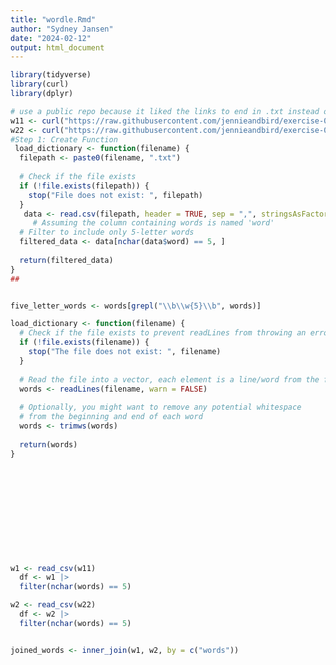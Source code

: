 ```yaml
---
title: "wordle.Rmd"
author: "Sydney Jansen"
date: "2024-02-12"
output: html_document
---
```


```r
library(tidyverse)
library(curl)
library(dplyr)

# use a public repo because it liked the links to end in .txt instead of the token
w11 <- curl("https://raw.githubusercontent.com/jennieandbird/exercise-04/main/collins-scrabble-words-2019.txt") 
w22 <- curl("https://raw.githubusercontent.com/jennieandbird/exercise-04/main/google-10000-english-usa-no-swears.txt")
#Step 1: Create Function
 load_dictionary <- function(filename) {
  filepath <- paste0(filename, ".txt")
  
  # Check if the file exists
  if (!file.exists(filepath)) {
    stop("File does not exist: ", filepath)
  }
   data <- read.csv(filepath, header = TRUE, sep = ",", stringsAsFactors = FALSE)
     # Assuming the column containing words is named 'word'
  # Filter to include only 5-letter words
  filtered_data <- data[nchar(data$word) == 5, ]
  
  return(filtered_data)
}
##


five_letter_words <- words[grepl("\\b\\w{5}\\b", words)]

load_dictionary <- function(filename) {
  # Check if the file exists to prevent readLines from throwing an error
  if (!file.exists(filename)) {
    stop("The file does not exist: ", filename)
  }
  
  # Read the file into a vector, each element is a line/word from the file
  words <- readLines(filename, warn = FALSE)
  
  # Optionally, you might want to remove any potential whitespace
  # from the beginning and end of each word
  words <- trimws(words)
  
  return(words)
}












w1 <- read_csv(w11)
  df <- w1 |>
  filter(nchar(words) == 5)

w2 <- read_csv(w22)
  df <- w2 |>
  filter(nchar(words) == 5)


joined_words <- inner_join(w1, w2, by = c("words"))




```

